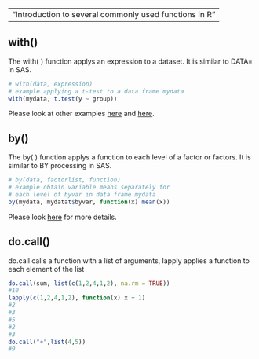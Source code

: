 ---
  "Introduction to several commonly used functions in R"
--

## with()
The with( ) function applys an expression to a dataset. It is similar to 
DATA= in SAS.

```r
# with(data, expression)
# example applying a t-test to a data frame mydata 
with(mydata, t.test(y ~ group))

```
Please look at other examples [here](http://stackoverflow.com/questions/21827572/what-is-the-difference-between-with-and-within-in-r) and [here](http://www.magesblog.com/2012/01/say-it-in-r-with-by-apply-and-friends.html).

## by()
The by( ) function applys a function to each level of a factor or factors. 
It is similar to BY processing in SAS.

```r
# by(data, factorlist, function)
# example obtain variable means separately for
# each level of byvar in data frame mydata 
by(mydata, mydatat$byvar, function(x) mean(x))
```

Please look [here](http://www.magesblog.com/2012/01/say-it-in-r-with-by-apply-and-friends.html) for more details.

## do.call()
do.call calls a function with a list of arguments, lapply applies a function to each element of the list

```r
do.call(sum, list(c(1,2,4,1,2), na.rm = TRUE))
#10
lapply(c(1,2,4,1,2), function(x) x + 1)
#2
#3
#5
#2
#3
do.call("+",list(4,5))
#9
```
